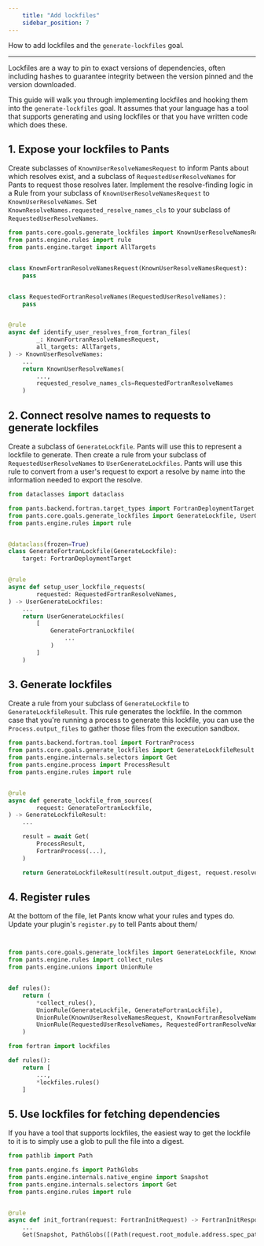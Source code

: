 ```yaml
---
    title: "Add lockfiles"
    sidebar_position: 7
---
```


How to add lockfiles and the `generate-lockfiles` goal.

---
Lockfiles are a way to pin to exact versions of dependencies, often including hashes to guarantee integrity between the version pinned and the version downloaded.

This guide will walk you through implementing lockfiles and hooking them into the `generate-lockfiles` goal. It assumes that your language has a tool that supports generating and using lockfiles or that you have written code which does these.

## 1. Expose your lockfiles to Pants

Create subclasses of `KnownUserResolveNamesRequest` to inform Pants about which resolves exist, and a subclass of `RequestedUserResolveNames` for Pants to request those resolves later. Implement the resolve-finding logic in a Rule from your subclass of `KnownUserResolveNamesRequest` to `KnownUserResolveNames`. Set `KnownResolveNames.requested_resolve_names_cls` to your subclass of `RequestedUserResolveNames`. 

```python
from pants.core.goals.generate_lockfiles import KnownUserResolveNamesRequest, RequestedUserResolveNames, KnownUserResolveNames
from pants.engine.rules import rule
from pants.engine.target import AllTargets


class KnownFortranResolveNamesRequest(KnownUserResolveNamesRequest):
    pass


class RequestedFortranResolveNames(RequestedUserResolveNames):
    pass


@rule
async def identify_user_resolves_from_fortran_files(
        _: KnownFortranResolveNamesRequest,
        all_targets: AllTargets,
) -> KnownUserResolveNames:
    ...
    return KnownUserResolveNames(
        ...,
        requested_resolve_names_cls=RequestedFortranResolveNames
    )
```

## 2. Connect resolve names to requests to generate lockfiles

Create a subclass of `GenerateLockfile`. Pants will use this to represent a lockfile to generate. Then create a rule from your subclass of `RequestedUserResolveNames` to `UserGenerateLockfiles`. Pants will use this rule to convert from a user's request to export a resolve by name into the information needed to export the resolve.

```python
from dataclasses import dataclass

from pants.backend.fortran.target_types import FortranDeploymentTarget
from pants.core.goals.generate_lockfiles import GenerateLockfile, UserGenerateLockfiles
from pants.engine.rules import rule


@dataclass(frozen=True)
class GenerateFortranLockfile(GenerateLockfile):
    target: FortranDeploymentTarget


@rule
async def setup_user_lockfile_requests(
        requested: RequestedFortranResolveNames,
) -> UserGenerateLockfiles:
    ...
    return UserGenerateLockfiles(
        [
            GenerateFortranLockfile(
                ...
            )
        ]
    )
```

## 3. Generate lockfiles

Create a rule from your subclass of `GenerateLockfile` to `GenerateLockfileResult`. This rule generates the lockfile. In the common case that you're running a process to generate this lockfile, you can use the `Process.output_files` to gather those files from the execution sandbox.

```python
from pants.backend.fortran.tool import FortranProcess
from pants.core.goals.generate_lockfiles import GenerateLockfileResult
from pants.engine.internals.selectors import Get
from pants.engine.process import ProcessResult
from pants.engine.rules import rule


@rule
async def generate_lockfile_from_sources(
        request: GenerateFortranLockfile,
) -> GenerateLockfileResult:
    ...

    result = await Get(
        ProcessResult,
        FortranProcess(...),
    )

    return GenerateLockfileResult(result.output_digest, request.resolve_name, request.lockfile_dest)

```

## 4. Register rules

At the bottom of the file, let Pants know what your rules and types do. Update your plugin's `register.py` to tell Pants about them/

```python pants-plugins/fortran/lockfiles.py


from pants.core.goals.generate_lockfiles import GenerateLockfile, KnownUserResolveNamesRequest, RequestedUserResolveNames
from pants.engine.rules import collect_rules
from pants.engine.unions import UnionRule


def rules():
    return (
        *collect_rules(),
        UnionRule(GenerateLockfile, GenerateFortranLockfile),
        UnionRule(KnownUserResolveNamesRequest, KnownFortranResolveNamesRequest),
        UnionRule(RequestedUserResolveNames, RequestedFortranResolveNames),
    )
```

```python pants-plugins/fortran/register.py
from fortran import lockfiles

def rules():
    return [
        ...,
        *lockfiles.rules()
    ]
```

## 5. Use lockfiles for fetching dependencies

If you have a tool that supports lockfiles, the easiest way to get the lockfile to it is to simply use a glob to pull the file into a digest.

```python
from pathlib import Path

from pants.engine.fs import PathGlobs
from pants.engine.internals.native_engine import Snapshot
from pants.engine.internals.selectors import Get
from pants.engine.rules import rule


@rule
async def init_fortran(request: FortranInitRequest) -> FortranInitResponse:
    ...
    Get(Snapshot, PathGlobs([(Path(request.root_module.address.spec_path) / ".fortran.lock").as_posix()])),
```
